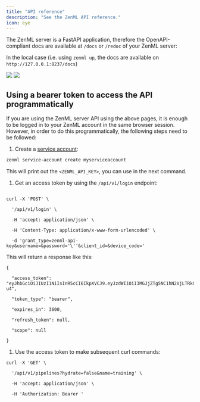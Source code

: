 ```yaml
---
title: "API reference"
description: "See the ZenML API reference."
icon: eye
---
```


The ZenML server is a FastAPI application, therefore the OpenAPI-compliant docs are available at `/docs` or `/redoc` of your ZenML server:

In the local case (i.e. using `zenml up`, the docs are available on `http://127.0.0.1:8237/docs`)
<Frame caption="ZenML API docs">
  <img src="/_assets/api-ref.avif"/>
</Frame>

<Frame caption="ZenML API Redoc">
  <img src="/_assets/api-ref-2.avif"/>
</Frame>


## Using a bearer token to access the API programmatically

If you are using the ZenML server API using the above pages, it is enough to be logged in to your ZenML account in the same browser session. However, in order to do this programmatically, the following steps need to be followed:

1. Create a [service account](/usage/resource-data-management/connecting-to-zenml/connect-with-a-service-account):


```Bash
zenml service-account create myserviceaccount
```

This will print out the `<ZENML_API_KEY>`, you can use in the next command.

1. Get an access token by using the `/api/v1/login` endpoint:


```shell

curl -X 'POST' \

  '/api/v1/login' \

  -H 'accept: application/json' \

  -H 'Content-Type: application/x-www-form-urlencoded' \

  -d 'grant_type=zenml-api-key&username=&password='\''&client_id=&device_code='
```

This will return a response like this:


```shell
{

  "access_token": "eyJhbGciOiJIUzI1NiIsInR5cCI6IkpXVCJ9.eyJzdWIiOiI3MGJjZTg5NC1hN2VjLTRkOTYtYjE1Ny1kOTZkYWY5ZWM2M2IiLCJpc3MiOiJmMGQ5NjI1Ni04YmQyLTQxZDctOWVjZi0xMmYwM2JmYTVlMTYiLCJhdWQiOiJmMGQ5NjI1Ni04YmQyLTQxZDctOWVjZi0xMmYwM2JmYTVlMTYiLCJleHAiOjE3MTk0MDk0NjAsImFwaV9rZXlfaWQiOiIzNDkyM2U0NS0zMGFlLTRkMjctODZiZS0wZGRhNTdkMjA5MDcifQ.ByB1ngCPtBenGE6UugsWC6Blga3qPqkAiPJUSFDR-u4",

  "token_type": "bearer",

  "expires_in": 3600,

  "refresh_token": null,

  "scope": null

}
```

1. Use the access token to make subsequent curl commands:


```shell
curl -X 'GET' \

  '/api/v1/pipelines?hydrate=false&name=training' \

  -H 'accept: application/json' \

  -H 'Authorization: Bearer '
```

